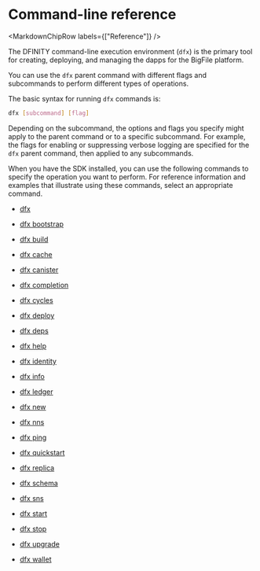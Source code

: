 
# Command-line reference

<MarkdownChipRow labels={["Reference"]} />

The DFINITY command-line execution environment (`dfx`) is the primary tool for creating, deploying, and managing the dapps for the BigFile platform.

You can use the `dfx` parent command with different flags and subcommands to perform different types of operations.

The basic syntax for running `dfx` commands is:

``` bash
dfx [subcommand] [flag]
```

Depending on the subcommand, the options and flags you specify might apply to the parent command or to a specific subcommand. For example, the flags for enabling or suppressing verbose logging are specified for the `dfx` parent command, then applied to any subcommands.

When you have the SDK installed, you can use the following commands to specify the operation you want to perform. For reference information and examples that illustrate using these commands, select an appropriate command.

-   [dfx](./dfx-parent.mdx)

-   [dfx bootstrap](./dfx-bootstrap.mdx)

-   [dfx build](./dfx-build.mdx)

-   [dfx cache](./dfx-cache.mdx)

-   [dfx canister](./dfx-canister.mdx)

-   [dfx completion](./dfx-completion.mdx)

-   [dfx cycles](./dfx-cycles.mdx)

-   [dfx deploy](./dfx-deploy.mdx)

-   [dfx deps](./dfx-deps.mdx)

-   [dfx help](./dfx-help.mdx)

-   [dfx identity](./dfx-identity.mdx)

-   [dfx info](./dfx-info.mdx)

-   [dfx ledger](./dfx-ledger.mdx)

-   [dfx new](./dfx-new.mdx)

-   [dfx nns](./dfx-nns.mdx)

-   [dfx ping](./dfx-ping.mdx)

-   [dfx quickstart](./dfx-quickstart.mdx)

-   [dfx replica](./dfx-replica.mdx)

-   [dfx schema](./dfx-schema.mdx)

-   [dfx sns](./dfx-sns.mdx)

-   [dfx start](./dfx-start.mdx)

-   [dfx stop](./dfx-stop.mdx)

-   [dfx upgrade](./dfx-upgrade.mdx)

-   [dfx wallet](./dfx-wallet.mdx)
